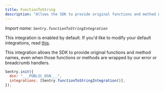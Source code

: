 ```yaml
---
title: FunctionToString
description: "Allows the SDK to provide original functions and method names, even when those functions or methods are wrapped by our error or breadcrumb handlers. (default)"
---
```


_Import name: `Sentry.functionToStringIntegration`_

This integration is enabled by default. If you'd like to modify your default integrations, read [this](./../#modifying-default-integrations).

This integration allows the SDK to provide original functions and method names, even when those functions or methods are wrapped by our error or breadcrumb handlers.

```JavaScript
Sentry.init({
  dsn: "___PUBLIC_DSN___",
  integrations: [Sentry.functionToStringIntegration()],
});
```
